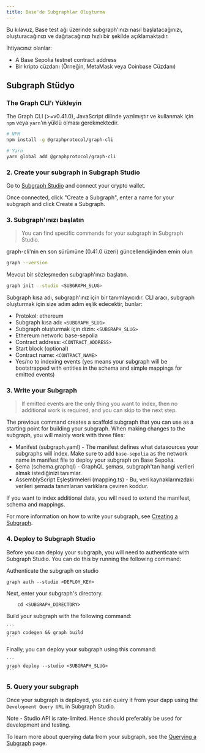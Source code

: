 ```yaml
---
title: Base'de Subgraphlar Oluşturma
---
```


Bu kılavuz, Base test ağı üzerinde subgraph'ınızı nasıl başlatacağınızı, oluşturacağınızı ve dağıtacağınızı hızlı bir şekilde açıklamaktadır.

İhtiyacınız olanlar:

- A Base Sepolia testnet contract address
- Bir kripto cüzdanı (Örneğin, MetaMask veya Coinbase Cüzdanı)

## Subgraph Stüdyo

### The Graph CLI'ı Yükleyin

The Graph CLI (>=v0.41.0), JavaScript dilinde yazılmıştır ve kullanmak için `npm` veya `yarn`'ın yüklü olması gerekmektedir.

```sh
# NPM
npm install -g @graphprotocol/graph-cli

# Yarn
yarn global add @graphprotocol/graph-cli
```

### 2. Create your subgraph in Subgraph Studio

Go to [Subgraph Studio](https://thegraph.com/studio/) and connect your crypto wallet.

Once connected, click "Create a Subgraph", enter a name for your subgraph and click Create a Subgraph.

### 3. Subgraph'ınızı başlatın

> You can find specific commands for your subgraph in Subgraph Studio.

graph-cli'nin en son sürümüne (0.41.0 üzeri) güncellendiğinden emin olun

```sh
graph --version
```

Mevcut bir sözleşmeden subgraph'ınızı başlatın.

```sh
graph init --studio <SUBGRAPH_SLUG>
```

Subgraph kısa adı, subgraph'ınız için bir tanımlayıcıdır. CLI aracı, subgraph oluşturmak için size adım adım eşlik edecektir, bunlar:

- Protokol: ethereum
- Subgraph kısa adı: `<SUBGRAPH_SLUG>`
- Subgraph oluşturmak için dizin: `<SUBGRAPH_SLUG>`
- Ethereum network: base-sepolia
- Contract address: `<CONTRACT_ADDRESS>`
- Start block (optional)
- Contract name: `<CONTRACT_NAME>`
- Yes/no to indexing events (yes means your subgraph will be bootstrapped with entities in the schema and simple mappings for emitted events)

### 3. Write your Subgraph

> If emitted events are the only thing you want to index, then no additional work is required, and you can skip to the next step.

The previous command creates a scaffold subgraph that you can use as a starting point for building your subgraph. When making changes to the subgraph, you will mainly work with three files:

- Manifest (subgraph.yaml) - The manifest defines what datasources your subgraphs will index. Make sure to add `base-sepolia` as the network name in manifest file to deploy your subgraph on Base Sepolia.
- Şema (schema.graphql) - GraphQL şeması, subgraph'tan hangi verileri almak istediğinizi tanımlar.
- AssemblyScript Eşleştirmeleri (mapping.ts) - Bu, veri kaynaklarınızdaki verileri şemada tanımlanan varlıklara çeviren koddur.

If you want to index additional data, you will need to extend the manifest, schema and mappings.

For more information on how to write your subgraph, see [Creating a Subgraph](/developing/creating-a-subgraph).

### 4. Deploy to Subgraph Studio

Before you can deploy your subgraph, you will need to authenticate with Subgraph Studio. You can do this by running the following command:

Authenticate the subgraph on studio

```
graph auth --studio <DEPLOY_KEY>
```

Next, enter your subgraph's directory.

```
    cd <SUBGRAPH_DIRECTORY>
```

Build your subgraph with the following command:

````
```
graph codegen && graph build
```
````

Finally, you can deploy your subgraph using this command:

````
```
graph deploy --studio <SUBGRAPH_SLUG>
```
````

### 5. Query your subgraph

Once your subgraph is deployed, you can query it from your dapp using the `Development Query URL` in Subgraph Studio.

Note - Studio API is rate-limited. Hence should preferably be used for development and testing.

To learn more about querying data from your subgraph, see the [Querying a Subgraph](/querying/querying-the-graph) page.
